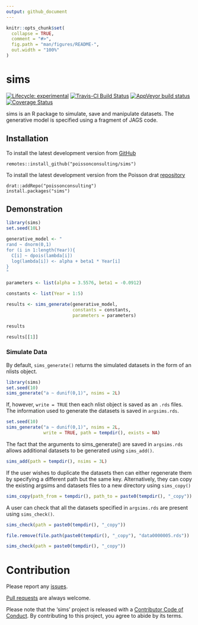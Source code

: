 ```yaml
---
output: github_document
---
```


<!-- README.md is generated from README.Rmd. Please edit that file -->

```r
knitr::opts_chunk$set(
  collapse = TRUE,
  comment = "#>",
  fig.path = "man/figures/README-",
  out.width = "100%"
)
```
# sims

<!-- badges: start -->
[![Lifecycle: experimental](https://img.shields.io/badge/lifecycle-experimental-orange.svg)](https://www.tidyverse.com/lifecycle/#experimental)
[![Travis-CI Build Status](https://travis-ci.com/poissonconsulting/sims.svg?branch=master)](https://travis-ci.com/poissonconsulting/sims)
[![AppVeyor build status](https://ci.appveyor.com/api/projects/status/github/poissonconsulting/sims?branch=master&svg=true)](https://ci.appveyor.com/project/poissonconsulting/sims)
[![Coverage Status](https://img.shields.io/codecov/c/github/poissonconsulting/sims/master.svg)](https://codecov.io/github/poissonconsulting/sims?branch=master)
<!-- badges: end -->

sims is an R package to simulate, save and manipulate datasets.
The generative model is specified using a fragment of JAGS code.

## Installation

To install the latest development version from [GitHub](https://github.com/poissonconsulting/sims)
```
remotes::install_github("poissonconsulting/sims")
```

To install the latest development version from the Poisson drat [repository](https://github.com/poissonconsulting/drat)
```
drat::addRepo("poissonconsulting")
install.packages("sims")
```

## Demonstration


```r
library(sims)
set.seed(10L)

generative_model <- "
rand ~ dnorm(0,1)
for (i in 1:length(Year)){
  C[i] ~ dpois(lambda[i])
  log(lambda[i]) <- alpha + beta1 * Year[i]
}
"

parameters <- list(alpha = 3.5576, beta1 = -0.0912)

constants <- list(Year = 1:5)

results <- sims_generate(generative_model, 
                         constants = constants,
                         parameters = parameters)

results

results[[1]]
```

### Simulate Data

By default, `sims_generate()` returns the simulated datasets in the form of an nlists object.

```r
library(sims)
set.seed(10)
sims_generate("a ~ dunif(0,1)", nsims = 2L)
```

If, however, `write = TRUE` then each nlist object is saved as an `.rds` files.
The information used to generate the datasets is saved in `argsims.rds`.
```r
set.seed(10)
sims_generate("a ~ dunif(0,1)", nsims = 2L,
              write = TRUE, path = tempdir(), exists = NA)
```
The fact that the arguments to sims_generate() are saved in `argsims.rds` allows additional datasets to be generated using `sims_add()`.
```r
sims_add(path = tempdir(), nsims = 3L)
```

If the user wishes to duplicate the datasets then can either regenerate them by specifying a different path but the same key.
Alternatively, they can copy the existing argsims and datasets files to a new directory using `sims_copy()`
```r
sims_copy(path_from = tempdir(), path_to = paste0(tempdir(), "_copy"))
```

A user can check that all the datasets specified in `argsims.rds` are present using `sims_check()`.
```r
sims_check(path = paste0(tempdir(), "_copy"))

file.remove(file.path(paste0(tempdir(), "_copy"), "data0000005.rds"))
```

```r
sims_check(path = paste0(tempdir(), "_copy"))
```

# Contribution

Please report any [issues](https://github.com/poissonconsulting/sims/issues).

[Pull requests](https://github.com/poissonconsulting/sims/pulls) are always welcome.

Please note that the 'sims' project is released with a [Contributor Code of Conduct](https://poissonconsulting.github.io/sims/CODE_OF_CONDUCT.md).
By contributing to this project, you agree to abide by its terms.
